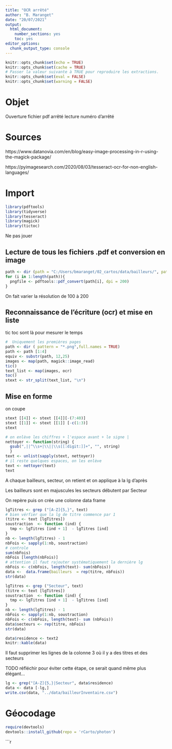 ```yaml
---
title: "OCR arrêté"
author: "B. Maranget"
date: "20/07/2021"
output: 
  html_document: 
    number_sections: yes
    toc: yes
editor_options: 
  chunk_output_type: console
---
```



```r
knitr::opts_chunk$set(echo = TRUE)
knitr::opts_chunk$set(cache = TRUE)
# Passer la valeur suivante à TRUE pour reproduire les extractions.
knitr::opts_chunk$set(eval = FALSE)
knitr::opts_chunk$set(warning = FALSE)
```


# Objet

Ouverture fichier pdf arrêté lecture numéro d'arrêté

# Sources

https://www.datanovia.com/en/blog/easy-image-processing-in-r-using-the-magick-package/

https://pyimagesearch.com/2020/08/03/tesseract-ocr-for-non-english-languages/


# Import

```r
library(pdftools)
library(tidyverse)
library(tesseract)
library(magick)
library(tictoc)
```
Ne pas jouer


## Lecture de tous les fichiers .pdf et  conversion en image

```r
path <- dir (path = "C:/Users/bmaranget/02_cartos/data/bailleurs/", pattern = "*.pdf", full.names = TRUE)
for (i in 1:length(path)){
  pngfile <- pdftools::pdf_convert(path[i], dpi = 200)
}
```

On fait varier la résolution de 100 à 200

## Reconnaissance de l'écriture (ocr) et mise en liste

tic toc sont là pour mesurer le temps

```r
#  Uniquement les premières pages
path <- dir ( pattern = "*.png",full.names = TRUE)
path <- path [1:4]
equiv <- substr(path, 12,25)
images <- map(path, magick::image_read)
tic()
text_list <- map(images, ocr)
toc()
stext <- str_split(text_list, "\n")


```


## Mise en forme


on coupe 


```r
stext [[4]] <- stext [[4]][-(7:40)]
stext [[1]] <- stext [[1]] [-c(1:3)]
stext
```


```r
# on enlève les chiffres + l'espace avant + le signe |
nettoyer <- function(string) { 
  gsub(",||^\\s+|\\||\\s[[:digit:]]+", "", string) 
  }
text <- unlist(sapply(stext, nettoyer))
# il reste quelques espaces, on les enlève
text <- nettoyer(text)
text

```





A chaque bailleurs, secteur, on retient et on applique à la lg d'après

Les bailleurs sont en majuscules
les secteurs débutent par Secteur

On repère puis on crée une colonne data frame

```r
lgTitres <- grep ("[A-Z]{5,}", text)
# bien vérfier que la lg de titre commence par 1
(titre <- text [lgTitres])
soustraction  <- function (ind) { 
  tmp <- lgTitres [ind + 1]  - lgTitres [ind]
}
nb <- length(lgTitres) - 1 
nbFois <- sapply(1:nb, soustraction)
# controle
sum(nbFois)
nbFois [length(nbFois)]
# attention il faut rajouter systématiquement la dernière lg
nbFois <- c(nbFois, length(text)- sum(nbFois))
data <-  data.frame(bailleurs  = rep(titre, nbFois))
str(data)
```




```r
lgTitres <- grep ("Secteur", text)
(titre <- text [lgTitres])
soustraction  <- function (ind) { 
  tmp <- lgTitres [ind + 1]  - lgTitres [ind]
}
nb <- length(lgTitres) - 1
nbFois <- sapply(1:nb, soustraction)
nbFois <- c(nbFois, length(text)- sum (nbFois))
data$secteurs <- rep(titre, nbFois)
str(data)
```


```r
data$residence <- text2
knitr::kable(data)
```


Il faut supprimer les lignes de la colonne 3 où il y a des titres et des secteurs


TODO réfléchir pour éviter cette étape, ce serait quand même plus élégant...

```r
lg <- grep("[A-Z]{5,}|Secteur", data$residence)
data <- data [-lg,]
write.csv(data, "../data/bailleurInventaire.csv")
```



# Géocodage

```r
require(devtools)  
devtools::install_github(repo = 'rCarto/photon')
```


```r
